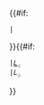 {{#if:{{{1|}}}
 |{{{1}}}&nbsp;
}}{{#if:{{{link|}}}
 |[[太陽光度|<i>L</i><sub>&#x2609;</sub>]]
 |<i>L</i><sub>&#x2609;</sub>
}}<noinclude>
{{documentation}}
</noinclude>